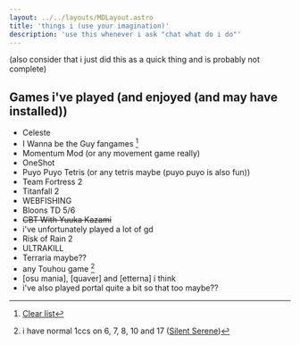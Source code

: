 ```yaml
---
layout: ../../layouts/MDLayout.astro
title: 'things i (use your imagination)'
description: 'use this whenever i ask "chat what do i do"'
---
```


(also consider that i just did this as a quick thing and is probably not complete)

## Games i've played (and enjoyed (and may have installed))
- Celeste
- I Wanna be the Guy fangames [^1]
- Momentum Mod (or any movement game really)
- OneShot
- Puyo Puyo Tetris (or any tetris maybe (puyo puyo is also fun))
- Team Fortress 2
- Titanfall 2
- WEBFISHING
- Bloons TD 5/6
- ~~CBT With Yuuka Kazami~~
- i've unfortunately played a lot of gd
- Risk of Rain 2
- ULTRAKILL
- Terraria maybe??
- any Touhou game [^2]
- [osu mania], [quaver] and [etterna] i think
- i've also played portal quite a bit so that too maybe??

[^1]: [Clear list](https://docs.google.com/spreadsheets/d/1Sn0EDKqcEaLlQFqIPkHJDJAYraH40EUR9N-JfL3oNhs/)
[^2]: i have normal 1ccs on 6, 7, 8, 10 and 17 ([Silent Serene](https://www.silentselene.net/replays/user/benjae))